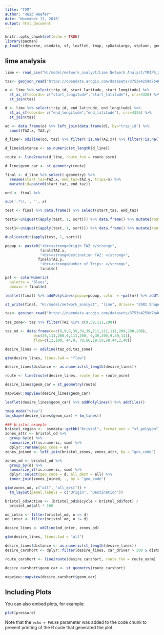 ```yaml
---
title: "TDM"
author: "Reid Haefer"
date: "November 11, 2018"
output: html_document
---
```


```r
knitr::opts_chunk$set(echo = TRUE)
library(pacman)
p_load(tidyverse, osmdata, sf, leaflet, tmap, spDataLarge, stplanr, geojsonio, mapview)
```

## lime analysis

```r
lime <- read_csv("H:/model/network_analyst/Lime Network Analyst/TRIPS_2018_september.csv")

taz<- geojson_read("https://opendata.arcgis.com/datasets/8753e4259d7b464ead6a4b5be99f2346_6.geojson", what="sp") %>% st_as_sf() %>% select(TAZ)

o <- lime %>% select(trip_id, start_latitude, start_longitude) %>%
  st_as_sf(coords= c("start_longitude","start_latitude"), crs=4326) %>%
  st_join(taz)

d <- lime %>% select(trip_id, end_latitude, end_longitude) %>%
  st_as_sf(coords= c("end_longitude","end_latitude"), crs=4326) %>%
  st_join(taz)

od <- data.frame(o) %>% left_join(data.frame(d), by="trip_id") %>%
  count(TAZ.x, TAZ.y)

d_line<- od2line(od, taz) %>% filter(!is.na(TAZ.x)) %>% filter(!is.na(TAZ.y))

d_line$distance <- as.numeric(st_length(d_line))

route <- line2route(d_line, route_fun = route_osrm)

d_line$geom_car <- st_geometry(route)

final <- d_line %>% select(-geometry) %>%
  rename(start_taz=TAZ.x, end_taz=TAZ.y, trips=n) %>%
  mutate(id=paste0(start_taz, end_taz))

end <- final %>%

sub('.*\\.', '', x)

test <- final %>% data.frame() %>% select(start_taz, end_taz) 

test1<-unique(t(apply(test, 1, sort))) %>% data.frame() %>% mutate(route_id = paste(X1, X2, sep="-"))

test1<-unique(t(apply(test, 1, sort))) %>% data.frame() %>% mutate(route_id = paste(X2, X1, sep="-"))

duplicated(t(apply(test, 1, sort)))

popup <- paste0("<br><strong>Origin TAZ </strong>", 
                final$TAZ.x,
                "<br><strong>Destination TAZ: </strong>", 
               final$TAZ.y,
                "<br><strong>Number of Trips: </strong>", 
                final$n)

pal <- colorNumeric(
  palette = "Blues",
  domain = final$n)

leaflet(final) %>% addPolylines(popup=popup, color = ~pal(n)) %>% addTiles()

st_write(final, "H:/model/network_analyst", "lime", driver= "ESRI Shapefile", delete_layer = T)

```


```r
taz<- geojson_read("https://opendata.arcgis.com/datasets/8753e4259d7b464ead6a4b5be99f2346_6.geojson", what="sp") %>% st_as_sf() %>% select(TAZ)
  
taz_zone<- taz %>% filter(TAZ %in% c(9,39,111,200))

taz_od <- data.frame(o=c(9,9,9,39,39,39,111,111,111,200,200,200),
             d=c(39,111,200,9,111,200, 9,39,200,9,39,111),
             flow=c(12,100, 44,9, 78,66,19,50,88,44,2,40))

desire_lines <- od2line(taz_od,taz_zone)

qtm(desire_lines, lines.lwd = "flow")

desire_lines$distance <- as.numeric(st_length(desire_lines))

route <- line2route(desire_lines, route_fun = route_osrm)

desire_lines$geom_car = st_geometry(route)

mapview::mapview(desire_lines$geom_car)

leaflet(desire_lines$geom_car) %>% addPolylines() %>% addTiles()

tmap_mode("view")
tm_shape(desire_lines$geom_car) + tm_lines()
```

```r

### bristol example
bristol_region <-  osmdata::getbb("Bristol", format_out = "sf_polygon")
zones_attr <- bristol_od %>% 
  group_by(o) %>% 
  summarize_if(is.numeric, sum) %>% 
  dplyr::rename(geo_code = o)
zones_joined <- left_join(bristol_zones, zones_attr, by = "geo_code")

zones_od <- bristol_od %>% 
  group_by(d) %>% 
  summarize_if(is.numeric, sum) %>% 
  dplyr::select(geo_code = d, all_dest = all) %>% 
  inner_join(zones_joined, ., by = "geo_code")

qtm(zones_od, c("all", "all_dest")) +
  tm_layout(panel.labels = c("Origin", "Destination"))

bristol_od$Active <- (bristol_od$bicycle + bristol_od$foot) /
  bristol_od$all * 100

od_intra <- filter(bristol_od, o == d)
od_inter <- filter(bristol_od, o != d)

desire_lines <- od2line(od_inter, zones_od)

qtm(desire_lines, lines.lwd = "all")

desire_lines$distance <- as.numeric(st_length(desire_lines))
desire_carshort <- dplyr::filter(desire_lines, car_driver > 300 & distance < 5000)

route_carshort <- line2route(desire_carshort, route_fun = route_osrm)

desire_carshort$geom_car <- st_geometry(route_carshort)

mapview::mapview(desire_carshort$geom_car)

```

## Including Plots

You can also embed plots, for example:

```r
plot(pressure)
```

Note that the `echo = FALSE` parameter was added to the code chunk to prevent printing of the R code that generated the plot.
